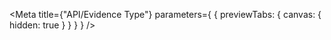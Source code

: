 
<Meta
  title={"API/Evidence Type"}
  parameters={
    {
      previewTabs: {
        canvas: {
          hidden: true
        }
      }
    }
  }
/>

<D2EvidencePageIndex />
